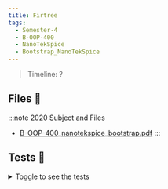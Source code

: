 ```yaml
---
title: Firtree
tags:
  - Semester-4
  - B-OOP-400
  - NanoTekSpice
  - Bootstrap_NanoTekSpice
---
```

> Timeline: ?


## Files 📂

:::note 2020 Subject and Files
- [B-OOP-400_nanotekspice_bootstrap.pdf](https://github.com/Studio-17/Epitech-Subjects/raw/main/Semester-4/B-OOP-400/NanoTekSpice/Bootstrap_NanoTekSpice/B-OOP-400_nanotekspice_bootstrap.pdf)
:::

## Tests 🤖
<details>
  <summary>Toggle to see the tests</summary>
  <div>
Yo
  </div>
</details>
